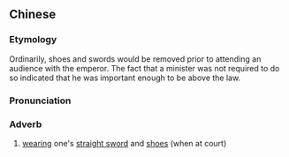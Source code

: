 {{also|剑履}}
==Chinese==
{{zh-forms|s=剑履}}

===Etymology===
Ordinarily, shoes and swords would be removed prior to attending an audience with the emperor. The fact that a minister was not required to do so indicated that he was important enough to be above the law.

===Pronunciation===
{{zh-pron
|m=jiànlǚ
|cat=adv
}}

===Adverb===
{{zh-adv}}

# {{lb|zh|archaic}} [[wearing]] one's [[w:jian|straight sword]] and [[shoes]] (when at court)